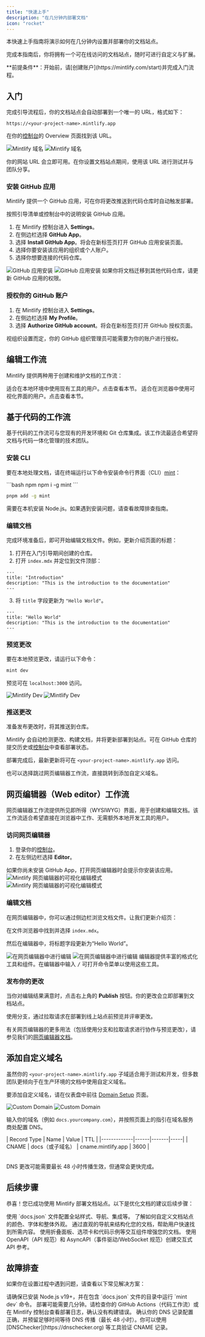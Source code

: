 ```yaml
---
title: "快速上手"
description: "在几分钟内部署文档"
icon: "rocket"
---
```


本快速上手指南将演示如何在几分钟内设置并部署你的文档站点。

完成本指南后，你将拥有一个可在线访问的文档站点，随时可进行自定义与扩展。

<Info>
  **前提条件**：开始前，请[创建账户](https://mintlify.com/start)并完成入门流程。
</Info>

## 入门

完成引导流程后，你的文档站点会自动部署到一个唯一的 URL，格式如下：

```
https://<your-project-name>.mintlify.app
```

在你的[控制台](https://dashboard.mintlify.com/)的 Overview 页面找到该 URL。

<Frame>
  <img src="/images/quickstart/mintlify-domain-light.png" alt="Mintlify 域名" className="block dark:hidden" />

  <img src="/images/quickstart/mintlify-domain-dark.png" alt="Mintlify 域名" className="hidden dark:block" />
</Frame>

你的网站 URL 会立即可用。在你设置文档站点期间，使用该 URL 进行测试并与团队分享。

### 安装 GitHub 应用

Mintlify 提供一个 GitHub 应用，可在你将更改推送到代码仓库时自动触发部署。

按照引导清单或控制台中的说明安装 GitHub 应用。

1. 在 Mintlify 控制台进入 **Settings**。
2. 在侧边栏选择 **GitHub App**。
3. 选择 **Install GitHub App**。将会在新标签页打开 GitHub 应用安装页面。
4. 选择你要安装该应用的组织或个人账户。
5. 选择你想要连接的代码仓库。

<Frame>
  <img src="/images/quickstart/github-app-installation-light.png" alt="GitHub 应用安装" className="block dark:hidden" />

  <img src="/images/quickstart/github-app-installation-dark.png" alt="GitHub 应用安装" className="hidden dark:block" />
</Frame>

<Info>
  如果你将文档迁移到其他代码仓库，请更新 GitHub 应用的权限。
</Info>

### 授权你的 GitHub 账户

1. 在 Mintlify 控制台进入 **Settings**。
2. 在侧边栏选择 **My Profile**。
3. 选择 **Authorize GitHub account**。将会在新标签页打开 GitHub 授权页面。

<Info>
  视组织设置而定，你的 GitHub 组织管理员可能需要为你的账户进行授权。
</Info>

## 编辑工作流

Mintlify 提供两种用于创建和维护文档的工作流：

<Card title="基于代码的工作流" icon="terminal" horizontal href="zh/#code-based-workflow">
  适合在本地环境中使用现有工具的用户。点击查看本节。
</Card>

<Card title="网页编辑器工作流" icon="mouse-pointer-2" horizontal href="zh/#web-editor-workflow">
  适合在浏览器中使用可视化界面的用户。点击查看本节。
</Card>

## 基于代码的工作流

基于代码的工作流可与您现有的开发环境和 Git 仓库集成。该工作流最适合希望将文档与代码一体化管理的技术团队。

### 安装 CLI

要在本地处理文档，请在终端运行以下命令安装命令行界面（CLI）[mint](https://www.npmjs.com/package/mint)：

<CodeGroup>
  ```bash npm
  npm i -g mint
  ```

  ```bash pnpm
  pnpm add -g mint
  ```
</CodeGroup>

<Info>
  需要在本机安装 Node.js。如果遇到安装问题，请查看故障排查指南。
</Info>

### 编辑文档

完成环境准备后，即可开始编辑文档文件。例如，更新介绍页面的标题：

1. 打开在入门引导期间创建的仓库。
2. 打开 `index.mdx` 并定位到文件顶部：

```mdx index.mdx
---
title: "Introduction"
description: "This is the introduction to the documentation"
---
```

3. 将 `title` 字段更新为 `"Hello World"`。

```mdx index.mdx {2}
---
title: "Hello World"
description: "This is the introduction to the documentation"
---
```

### 预览更改

要在本地预览更改，请运行以下命令：

```bash
mint dev
```

预览可在 `localhost:3000` 访问。

<Frame>
  <img src="/images/quickstart/mintlify-dev-light.png" alt="Mintlify Dev" className="block dark:hidden" />

  <img src="/images/quickstart/mintlify-dev-dark.png" alt="Mintlify Dev" className="hidden dark:block" />
</Frame>

### 推送更改

准备发布更改时，将其推送到仓库。

Mintlify 会自动检测更改、构建文档，并将更新部署到站点。可在 GitHub 仓库的提交历史或[控制台](https://dashboard.mintlify.com)中查看部署状态。

部署完成后，最新更新将可在 `<your-project-name>.mintlify.app` 访问。

<Card title="跳转到添加自定义域名" icon="arrow-down" href="zh/#adding-a-custom-domain" horizontal>
  也可以选择跳过网页编辑器工作流，直接跳转到添加自定义域名。
</Card>

## 网页编辑器（Web editor）工作流

网页编辑器工作流提供所见即所得（WYSIWYG）界面，用于创建和编辑文档。该工作流适合希望直接在浏览器中工作、无需额外本地开发工具的用户。

### 访问网页编辑器

1. 登录你的[控制台](https://dashboard.mintlify.com)。
2. 在左侧边栏选择 **Editor**。

<Info>
  如果你尚未安装 GitHub App，打开网页编辑器时会提示你安装该应用。
</Info>

<Frame>
  <img alt="Mintlify 网页编辑器的可视化编辑模式" src="/images/quickstart/web-editor-light.png" className="block dark:hidden" />

  <img alt="Mintlify 网页编辑器的可视化编辑模式" src="/images/quickstart/web-editor-dark.png" className="hidden dark:block" />
</Frame>

### 编辑文档

在网页编辑器中，你可以通过侧边栏浏览文档文件。让我们更新介绍页：

在文件浏览器中找到并选择 `index.mdx`。

然后在编辑器中，将标题字段更新为“Hello World”。

<Frame>
  <img alt="在网页编辑器中进行编辑" src="/images/quickstart/web-editor-editing-light.png" className="block dark:hidden" />

  <img alt="在网页编辑器中进行编辑" src="/images/quickstart/web-editor-editing-dark.png" className="hidden dark:block" />
</Frame>

<Tip>
  编辑器提供丰富的格式化工具和组件。在编辑器中输入 <kbd>/</kbd> 可打开命令菜单以使用这些工具。
</Tip>

### 发布你的更改

当你对编辑结果满意时，点击右上角的 **Publish** 按钮。你的更改会立即部署到文档站点。

<Tip>
  使用分支，通过拉取请求在部署到线上站点前预览并评审更改。
</Tip>

有关网页编辑器的更多用法（包括使用分支和拉取请求进行协作与预览更改），请参见我们的[网页编辑器文档](/zh/editor)。

## 添加自定义域名

虽然你的 `<your-project-name>.mintlify.app` 子域适合用于测试和开发，但多数团队更倾向于在生产环境的文档中使用自定义域名。

要添加自定义域名，请在仪表盘中前往 [Domain Setup](https://dashboard.mintlify.com/settings/deployment/custom-domain) 页面。

<Frame>
  <img src="/images/quickstart/custom-domain-light.png" alt="Custom Domain" className="block dark:hidden" />

  <img src="/images/quickstart/custom-domain-dark.png" alt="Custom Domain" className="hidden dark:block" />
</Frame>

输入你的域名（例如 `docs.yourcompany.com`），并按照页面上的指引在域名服务商处配置 DNS。

<Table>
  | Record Type | Name | Value | TTL |
  |-------------|------|-------|-----|
  | CNAME | docs（或子域名） | cname.mintlify.app | 3600 |
</Table>

<Info>
  DNS 更改可能需要最长 48 小时传播生效，但通常会更快完成。
</Info>

## 后续步骤

恭喜！您已成功使用 Mintlify 部署文档站点。以下是优化文档的建议后续步骤：

<Card title="配置全局设置" icon="settings" href="zh/settings" horizontal>
  使用 `docs.json` 文件配置全站样式、导航、集成等。
</Card>

<Card title="自定义主题" icon="paintbrush" href="zh/themes" horizontal>
  了解如何自定义文档站点的颜色、字体和整体外观。
</Card>

<Card title="组织导航" icon="map" href="zh/navigation" horizontal>
  通过直观的导航来结构化您的文档，帮助用户快速找到所需内容。
</Card>

<Card title="添加交互组件" icon="puzzle" href="/zh/components/accordions" horizontal>
  使用折叠面板、选项卡和代码示例等交互组件增强您的文档。
</Card>

<Card title="设置 API 参考" icon="code" href="/zh/api-playground/overview" horizontal>
  使用 OpenAPI（API 规范）和 AsyncAPI（事件驱动/WebSocket 规范）创建交互式 API 参考。
</Card>

## 故障排查

如果你在设置过程中遇到问题，请查看以下常见解决方案：

<AccordionGroup>
  <Accordion title="本地预览无法运行">
    请确保已安装 Node.js v19+，并在包含 `docs.json` 文件的目录中运行 `mint dev` 命令。
  </Accordion>

  <Accordion title="更改未在线上站点生效">
    部署可能需要几分钟。请检查你的 GitHub Actions（代码工作流）或在 Mintlify 控制台查看部署日志，确认没有构建错误。
  </Accordion>

  <Accordion title="自定义域名无法连接">
    确认你的 DNS 记录配置正确，并预留足够时间等待 DNS 传播（最长 48 小时）。你可以使用 [DNSChecker](https://dnschecker.org) 等工具验证 CNAME 记录。
  </Accordion>
</AccordionGroup>
